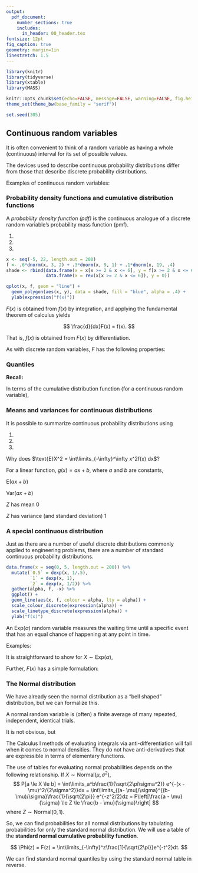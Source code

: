 ```yaml
---
output: 
  pdf_document:
    number_sections: true
    includes:
      in_header: 00_header.tex
fontsize: 12pt
fig_caption: true
geometry: margin=1in
linestretch: 1.5
---
```


```r
library(knitr)
library(tidyverse)
library(xtable)
library(MASS)

knitr::opts_chunk$set(echo=FALSE, message=FALSE, warning=FALSE, fig.height = 2)
theme_set(theme_bw(base_family = "serif"))

set.seed(305)
```

\setcounter{section}{5}
\setcounter{subsection}{1}
\setcounter{ex}{16}
\setcounter{df}{11}

## Continuous random variables

It is often convenient to think of a random variable as having a whole (continuous) interval for its set of possible values.

The devices used to describe continuous probability distributions differ from those that describe discrete probability distributions.

Examples of continuous random variables:

\newpage

### Probability density functions and cumulative distribution functions

A *probability density function (pdf)* is the continuous analogue of a discrete random variable's probability mass function (pmf).

\vspace{.1in}
\begin{df}
A \emph{probability density function (pdf)} for a continuous random variable $X$ is a nonnegative function $f(x)$ with
$$
\int\limits_{-\infty}^{\infty} f(x) = 1
$$
and such that for all $a \le b$,
$$
P[a \le X \le b] = \int\limits_a^bf(x)dx.
$$
\end{df}

\vspace{.2in}

1. 
2. 
3. 

\vfill

```r
x <- seq(-5, 22, length.out = 200)
f <- .6*dnorm(x, 3, 2) + .3*dnorm(x, 9, 1) + .1*dnorm(x, 19, .4)
shade <- rbind(data.frame(x = x[x >= 2 & x <= 6], y = f[x >= 2 & x <= 6]),
               data.frame(x = rev(x[x >= 2 & x <= 6]), y = 0))

qplot(x, f, geom = "line") +
  geom_polygon(aes(x, y), data = shade, fill = "blue", alpha = .4) +
  ylab(expression("f(x)"))
```

\newpage

\begin{ex}[Compass needle]
Consider a de-magnetized compass needle mounted at its center so that it can spin freely.  It is spun clockwise and when it comes to rest the angle, $\theta$, from the vertical, is measured. Let 
$$
Y = \text{the angle measured after each spin in radians}
$$

\vspace{.2in}

What values can $Y$ take?

\vspace{.2in}

What form makes sense for $f(y)$?

\vspace{3in}

If this form is adopted, that what must the pdf be?

\newpage

Using this pdf, calculate the following probabilities:

\begin{enumerate}
\itemsep 1.5in 
\item $P[Y < \frac{\pi}{2}]$
\item $P[\frac{\pi}{2} < Y < 2\pi]$
\item $P[\frac{\pi}{6} < Y < \frac{\pi}{4}]$
\item $P[Y = \frac{\pi}{6}]$
\end{enumerate}
\vspace{1in}



\end{ex}

\newpage

\begin{df}
The \emph{cumulative distribution function (cdf)} of a continuous random variable $X$ is a function $F$ such that
$$
F(x) = P[X \le x] = \int\limits_{-\infty}^x f(t) dt
$$
\end{df}

$F(x)$ is obtained from $f(x)$ by integration, and applying the fundamental theorem of calculus yields

$$
\frac{d}{dx}F(x) = f(x).
$$

That is, $f(x)$ is obtained from $F(x)$ by differentiation.

As with discrete random variables, $F$ has the following properties:

\begin{enumerate}
\itemsep 1in
\item
\item
\item
\end{enumerate}

\newpage

\begin{ex}[Compass needle, cont'd]
Recall the compass needle example, with
$$
f(x) = \begin{cases} \frac{1}{2\pi} & 0 \le y \le 2\pi \\ 0 & \text{otherwise}\end{cases}
$$
Find the cdf.

\vspace{.2in}
For $y < 0$

\vspace{1in}
For $0 \le y \le 2\pi$

\vspace{1in}
For $y > 2\pi$
\vfill


\newpage

Calculate the following using the cdf:

$F(1.5)$

\vfill

$P[Y \le \frac{4\pi}{5}]$

\vfill

$P[Y > 5]$

$P[\frac{\pi}{3} < Y \le \frac{\pi}{2}]$

\end{ex}

\newpage

### Quantiles

**Recall:** 

\vspace{.5in}

\begin{df}
The \emph{$p$-quantile of a random variable}, $X$, is the number $Q(p)$ such that $P[X \le Q(p)] = p$.
\end{df}

\vspace{.2in}

In terms of the cumulative distribution function (for a continuous random variable), 

\vspace{1in}

\begin{ex}[Compass needle, cont'd]
Recall the compass needle example, with
$$
f(x) = \begin{cases} \frac{1}{2\pi} & 0 \le y \le 2\pi \\ 0 & \text{otherwise}\end{cases}
$$
$Q(.95)$:

\newpage

You can also calculate quantiles directly from the cdf.

$$
F(x) = \begin{cases} 0 & y < 0 \\
\frac{1}{2\pi}y & 0 \le y \le 2\pi \\ 1 & \text{otherwise}\end{cases}
$$
$Q(.25)$:

\vfill

$Q(.5)$

\vfill

\end{ex}

\newpage

### Means and variances for continuous distributions

It is possible to summarize continuous probability distributions using

1.
2.
3.

\vspace{.2in}

\begin{df}
The \emph{mean} or \emph{expected value} of a continuous random variable $X$ is
$$
\text{E}X = \int\limits_{-\infty}^{\infty} x f(x)dx.
$$
\end{df}

\vspace{.4in}

\begin{ex}[Compass needle, cont'd]
Calculate $\text{E}Y$ where $Y$ is the angle from vertical in radians that a spun needle lands on.

$$
f(y) = \begin{cases} \frac{1}{2\pi} &0 \le y \le 2\pi \\ 0 & \text{otherwise}\end{cases}
$$
\end{ex}

\newpage

\begin{ex}
Calculate $\text{E}X$ where $X$ follows the following distribution

$$
f(x) = \begin{cases} 0 & x < 0 \\ \frac{1}{3}e^{-x/3} & x \ge 0 \end{cases}
$$
\end{ex}
\vspace{5in}

\begin{df}
The \emph{variance} of a continuous random variable $X$ is 

$$
\text{Var} X = \int\limits_{-\infty}^\infty(x - \text{E}X)^2 f(x)dx = \int\limits_{-\infty}^\infty x^2 f(x)dx - (\text{E}X)^2.
$$

The \emph{standard deviation} of $X$ is $\sqrt{\text{Var}X}$.
\end{df}

\newpage

\begin{ex}[Library books]
Let $X$ denote the amount of time for which a book on $2$-hour hold reserve at a college library is checked out by a randomly selected student and suppose its density function is
$$
f(x) = \begin{cases}0.5x & 0 \le x \le 2\\ 0 & \text{otherwise} \end{cases}
$$
Calculate $\text{E}X$ and $\text{Var}X$.
\end{ex}

\newpage

\begin{ex}[Ecology]
An ecologist wishes to mark off a circular sampling region having radius $10$m. However, the radius of the resulting region is actually a random variable $R$ with pdf
$$
f(r) = \begin{cases} \frac{3}{2}(10 - r)^2 & 9 \le r \le 11 \\ 0 & \text{otherwise}\end{cases}
$$
Calculate $\text{E}R$ and $\text{SD}(R)$.
\end{ex}

\newpage

Why does $\text{E}X^2 = \int\limits_{-\infty}^\infty x^2f(x) dx$?
\vspace{5in}

\begin{ex}[Ecology, cont'd]
Calculate the expected \emph{area} of the circular sampling region.

\end{ex}
\newpage

For a linear function, $g(x) = ax + b$, where $a$ and $b$ are constants,

$\text{E}(ax + b)$

\vspace{2.5in}

$\text{Var}(ax + b)$

\vspace{3in}

\begin{ex}[Ecology, cont'd]
Calculate the expected value and variance of the \emph{diameter} of the circular sampling region.
\end{ex}

\newpage

\begin{df}
\emph{Standardization} is the process of transforming a random variable, $X$, into the signed number of standard deviations by which it is is above its mean value.
$$
Z = \frac{X - \text{E}X}{\text{SD}(X)}
$$
\end{df}

\vspace{.2in}

$Z$ has mean $0$

\vfill

$Z$ has variance (and standard deviation) $1$

\vfill


\newpage

### A special continuous distribution

Just as there are a number of useful discrete distributions commonly applied to engineering problems, there are a number of standard continuous probability distributions. 

\vspace{.2in}

\begin{df}
The \emph{exponential$(\alpha)$ distribution} is a continuous probability distribution with probability density function
$$
f(x) = \begin{cases} \frac{1}{\alpha}e^{-x/\alpha} & x > 0 \\ 0 & \text{otherwise}\end{cases}
$$
for $\alpha > 0$.
\end{df}

```r
data.frame(x = seq(0, 5, length.out = 200)) %>%
  mutate(`0.5` = dexp(x, 1/.5),
         `1` = dexp(x, 1),
         `2` = dexp(x, 1/2)) %>%
  gather(alpha, f, -x) %>%
  ggplot() +
  geom_line(aes(x, f, colour = alpha, lty = alpha)) +
  scale_colour_discrete(expression(alpha)) +
  scale_linetype_discrete(expression(alpha)) +
  ylab("f(x)")


```

An $\text{Exp}(\alpha)$ random variable measures the waiting time until a specific event that has an equal chance of happening at any point in time.

Examples: 

\newpage

It is straightforward to show for $X \sim \text{Exp}(\alpha)$, 
\begin{enumerate}
\itemsep .2in
\item $\mu = \text{E}X = \int\limits_{0}^\infty x \frac{1}{\alpha}e^{-x/\alpha} dx = $
\item $\sigma^2 = \text{Var}X = \int\limits_{0}^\infty (x - \alpha)^2 \frac{1}{\alpha}e^{-x/\alpha} dx = $
\end{enumerate}

\vspace{.2in}

Further, $F(x)$ has a simple formulation:



\newpage

\begin{ex}[Library arrivals, cont'd]
Recall the example the arrival rate of students at Parks library between 12:00 and 12:10pm early in the week to be about $12.5$ students per minute. That translates to a $1/12.5 = .08$ minute average waiting time between student arrivals. 

Consider observing the entrance to Parks library at exactly noon next Tuesday and define the random variable

$$
T = \text{the waiting time (min) until the first student passes through the door.}
$$

Using $T \sim \text{Exp}(.08)$, what is the probability of waiting more than $10$ seconds (1/6 min) for the first arrival?

\vfill

What is the probability of waiting less than $5$ seconds?
\vfill

\end{ex}

\newpage
### The Normal distribution

We have already seen the normal distribution as a "bell shaped" distribution, but we can formalize this.

\vspace{.2in}

\begin{df}
The \emph{normal} or \emph{Gaussian}$(\mu, \sigma^2)$ distribution is a continuous probability distribution with probability density
$$
f(x) = \frac{1}{\sqrt{2\pi\sigma^2}}e^{-(x - \mu)^2/{2\sigma^2}} \qquad \text{for all } x
$$
for $\sigma > 0$.
\end{df}

A normal random variable is (often) a finite average of many repeated, independent, identical trials.

\vfill

It is not obvious, but
\begin{enumerate}
\itemsep .5in
\item $\int\limits_{-\infty}^\infty f(x) dx = \int\limits_{-\infty}^\infty \frac{1}{\sqrt{2\pi\sigma^2}}e^{-(x - \mu)^2/{2\sigma^2}} dx = $
\item $\text{E}X = \int\limits_{-\infty}^\infty x \frac{1}{\sqrt{2\pi\sigma^2}}e^{-(x - \mu)^2/{2\sigma^2}} dx = $
\item $\text{Var}X = \int\limits_{-\infty}^\infty (x - \mu)^2 \frac{1}{\sqrt{2\pi\sigma^2}}e^{-(x - \mu)^2/{2\sigma^2}} dx = $
\end{enumerate}


\newpage
The Calculus I methods of evaluating integrals via anti-differentiation will fail when it comes to normal densities. They do not have anti-derivatives that are expressible in terms of elementary functions.

\vspace{.5in}

The use of tables for evaluating normal probabilities depends on the following relationship. If $X \sim \text{Normal}(\mu, \sigma^2)$,
$$
P[a \le X \le b] = \int\limits_a^b\frac{1}{\sqrt{2\pi\sigma^2}} e^{-(x - \mu)^2/{2\sigma^2}}dx = \int\limits_{(a- \mu)/\sigma}^{(b-\mu)/\sigma}\frac{1}{\sqrt{2\pi}} e^{-z^2/2}dz = P\left[\frac{a - \mu}{\sigma} \le Z \le \frac{b - \mu}{\sigma}\right]
$$
where $Z \sim \text{Normal}(0, 1)$.

\vfill

\begin{df}
The normal distribution with $\mu = 0$ and $\sigma = 1$ is called the \emph{standard normal distribution}.
\end{df}

So, we can find probabilities for all normal distributions by tabulating probabilities for only the standard normal distribution. We will use a table of the **standard normal cumulative probability function**.

$$
\Phi(z) = F(z) = \int\limits_{-\infty}^z\frac{1}{\sqrt{2\pi}}e^{-t^2}dt.
$$

\newpage

\begin{ex}[Standard normal probabilities]
$P[Z < 1.76]$
\vfill
$P[.57 < Z < 1.32]$
\vfill
We can also do it in reverse, find $z$ such that $P[-z < Z < z] = .95$.
\end{ex}

\newpage

\begin{ex}[Baby food]
J. Fisher, in his article Computer Assisted Net Weight Control (\emph{Quality Progress}, June 1983), discusses the filling of food containers with strained plums and tapioca by weight. The mean of the values portrayed is about $137.2$g, the standard deviation is about $1.6$g, and data look bell-shaped. Let 
$$
W = \text{the next fill weight.}
$$

\vspace{.5in}

Let's find the probability that the next jar contains less food by mass than it's supposed to (declared weight = $135.05$g).

\vspace{3in}

\includegraphics{images/head_normal_cdf.png}
\end{ex}

\newpage

\begin{ex}[More normal probabilities]
Using the standard normal table, calculate the following:

$P(X \le 3), X \sim \text{Normal}(2, 64)$
\vfill
$P(X > 7), X \sim \text{Normal}(6, 9)$
\vfill
$P(|X - 1| > 0.5), X \sim \text{Normal}(2, 4)$
\vfill
\end{ex}

\newpage
We can find standard normal quantiles by using the standard normal table in reverse.

\begin{ex}[Baby food, cont'd]
For the jar weights $X \sim \text{Normal}(137.2, 1.62^2)$, find $Q(0.1)$.
\vfill
\includegraphics{images/head_normal_cdf.png}
\end{ex}
\newpage

\begin{ex}[Normal quantiles]
Find:


$Q(0.95)$ of $X \sim \text{Normal}(9, 3)$ .
\vfill

$c$ such that $P(|X - 2| > c) = 0.01$, $X \sim \text{Normal}(2, 4)$ 
\vfill

\end{ex}

\newpage

\includepdf[pages=-]{../../tables/standard-normal.pdf}
